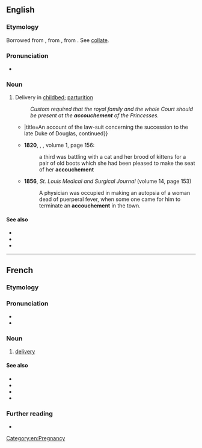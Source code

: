 {{also|Accouchement}}
==English==

===Etymology===
Borrowed from {{bor|en|fr|accoucher||to be delivered of a child, to aid in delivery}}, from {{der|en|fro|acouchier||to lay down, put to bed, go to bed}}, from {{der|en|la|-}} {{prefix|la|ad|collocare|t2=to lay, put, place}}. See [[collate]].

===Pronunciation===
* {{IPA|en|/əˈkuːʃmənt/}}

===Noun===
{{en-noun|~}}

# Delivery in [[childbed]]; [[parturition]]
#: ''Custom required that the royal family and the whole Court should be present at the '''accouchement''' of the Princesses.''
#* {{quote-journal|en|magazine=The Scots Magazine|volume=25|page=308|year=1763|month=June|passage=The prevalence of the reports contradictory to this supposed legitimacy, rendered it necessary to be more minute, than might in common cases have been requisite, in proving the precise time and place of Lady Jane Douglas's alledged '''''accouchement''''' {{...}}|title=An account of the law-suit concerning the succession to the late Duke of Douglas, continued}}
#* '''1820''', {{w|Charles Maturin}}, ''{{w|Melmoth the Wanderer}}'', volume 1, page 156:
#*: a third was battling with a cat and her brood of kittens for a pair of old boots which she had been pleased to make the seat of her '''accouchement'''
#* '''1856''', ''St. Louis Medical and Surgical Journal'' (volume 14, page 153)
#*: A physician was occupied in making an autopsia of a woman dead of puerperal fever, when some one came for him to terminate an '''accouchement''' in the town.

====See also====
* {{l|en|childbearing}}
* {{l|en|childbirth}}
* {{l|en|vaginal birth}}

[[Category:en:Pregnancy]]

----

==French==
{{wikipedia|lang=fr}}

===Etymology===
{{suffix|fr|accoucher|ment}}

===Pronunciation===
* {{fr-IPA}}
* {{audio|fr|Fr-accouchement.ogg|Audio}}

===Noun===
{{fr-noun|m}}

# [[delivery]] {{gloss|act of giving birth}}

====See also====
* {{l|fr|enceinte}}
* {{l|fr|grossesse}}
* {{l|fr|bébé}}
* {{l|fr|mère}}

===Further reading===
* {{R:TLFi}}